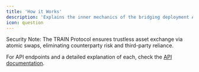 ```yaml
---
title: 'How it Works'
description: 'Explains the inner mechanics of the bridging deployment API'
icon: question
---
```



<HowItWorksSnippet />

<Note>
  Security Note: The TRAIN Protocol ensures trustless asset exchange via atomic swaps, eliminating counterparty risk and third-party reliance.
</Note>

For API endpoints and a detailed explanation of each, check the [API documentation](/api-reference).